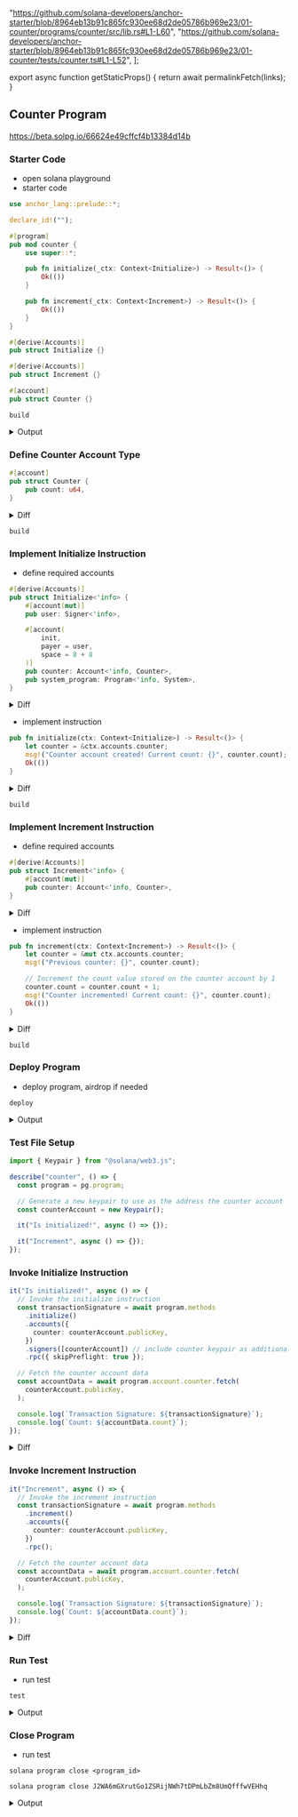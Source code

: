 
  "https://github.com/solana-developers/anchor-starter/blob/8964eb13b91c865fc930ee68d2de05786b969e23/01-counter/programs/counter/src/lib.rs#L1-L60",
  "https://github.com/solana-developers/anchor-starter/blob/8964eb13b91c865fc930ee68d2de05786b969e23/01-counter/tests/counter.ts#L1-L52",
];

export async function getStaticProps() {
  return await permalinkFetch(links);
}

## Counter Program

https://beta.solpg.io/66624e49cffcf4b13384d14b

<Accordions >
<Accordion title="Source Code - Counter Program">

<RemoteCodeblock permalink={links[0]} />
<RemoteCodeblock permalink={links[1]} />

</Accordion>
</Accordions>

<Steps>

### Starter Code

- open solana playground
- starter code

```rs filename="lib.ts" copy
use anchor_lang::prelude::*;

declare_id!("");

#[program]
pub mod counter {
    use super::*;

    pub fn initialize(_ctx: Context<Initialize>) -> Result<()> {
        Ok(())
    }

    pub fn increment(_ctx: Context<Increment>) -> Result<()> {
        Ok(())
    }
}

#[derive(Accounts)]
pub struct Initialize {}

#[derive(Accounts)]
pub struct Increment {}

#[account]
pub struct Counter {}
```

```shell filename="Terminal" copy
build
```

<details>
<summary>Output</summary>

```bash
$ build
Building...
Build successful. Completed in 3.82s.
```

</details>

### Define Counter Account Type

```rs filename="lib.ts" copy
#[account]
pub struct Counter {
    pub count: u64,
}
```

<details>
<summary>Diff</summary>

```diff
+ #[account]
+ pub struct Counter {
+    pub count: u64,
+ }

- #[account]
- pub struct Counter {}
```

</details>

```shell filename="Terminal" copy
build
```

### Implement Initialize Instruction

- define required accounts

```rs filename="lib.ts" copy
#[derive(Accounts)]
pub struct Initialize<'info> {
    #[account(mut)]
    pub user: Signer<'info>,

    #[account(
        init,
        payer = user,
        space = 8 + 8
    )]
    pub counter: Account<'info, Counter>,
    pub system_program: Program<'info, System>,
}
```

<details>
<summary>Diff</summary>

```diff
- #[derive(Accounts)]
- pub struct Initialize {}

+ #[derive(Accounts)]
+ pub struct Initialize<'info> {
+    #[account(mut)]
+    pub user: Signer<'info>,
+
+    #[account(
+        init,
+        payer = user,
+        space = 8 + 8
+    )]
+    pub counter: Account<'info, Counter>,
+    pub system_program: Program<'info, System>,
+ }
```

</details>

- implement instruction

```rs filename="lib.ts" copy
pub fn initialize(ctx: Context<Initialize>) -> Result<()> {
    let counter = &ctx.accounts.counter;
    msg!("Counter account created! Current count: {}", counter.count);
    Ok(())
}
```

<details>
<summary>Diff</summary>

```diff
- pub fn initialize(_ctx: Context<Initialize>) -> Result<()> {
-     Ok(())
- }

+ pub fn initialize(ctx: Context<Initialize>) -> Result<()> {
+     let counter = &ctx.accounts.counter;
+     msg!("Counter account created! Current count: {}", counter.count);
+     Ok(())
+ }
```

</details>

```shell filename="Terminal" copy
build
```

### Implement Increment Instruction

- define required accounts

```rs filename="lib.ts" copy
#[derive(Accounts)]
pub struct Increment<'info> {
    #[account(mut)]
    pub counter: Account<'info, Counter>,
}
```

<details>
<summary>Diff</summary>

```diff
- #[derive(Accounts)]
- pub struct Increment {}

+ #[derive(Accounts)]
+ pub struct Increment<'info> {
+    #[account(mut)]
+    pub counter: Account<'info, Counter>,
+ }
```

</details>

- implement instruction

```rs filename="lib.ts" copy
pub fn increment(ctx: Context<Increment>) -> Result<()> {
    let counter = &mut ctx.accounts.counter;
    msg!("Previous counter: {}", counter.count);

    // Increment the count value stored on the counter account by 1
    counter.count = counter.count + 1;
    msg!("Counter incremented! Current count: {}", counter.count);
    Ok(())
}
```

<details>
<summary>Diff</summary>

```diff
- pub fn increment(_ctx: Context<Increment>) -> Result<()> {
-     Ok(())
- }

+ pub fn increment(ctx: Context<Increment>) -> Result<()> {
+     // Mutable reference to the counter account from the Increment struct
+     let counter = &mut ctx.accounts.counter;
+     msg!("Previous counter: {}", counter.count);
+
+     // Increment the count value stored on the counter account by 1
+     counter.count = counter.count + 1;
+     msg!("Counter incremented! Current count: {}", counter.count);
+     Ok(())
+ }
```

</details>

```shell filename="Terminal" copy
build
```

### Deploy Program

- deploy program, airdrop if needed

```shell filename="Terminal" copy
deploy
```

<details>
<summary>Output</summary>

```bash
$ deploy
Deploying... This could take a while depending on the program size and network conditions.
Deployment successful. Completed in 17s.
```

</details>

### Test File Setup

```ts filename="anchor.test.ts" copy
import { Keypair } from "@solana/web3.js";

describe("counter", () => {
  const program = pg.program;

  // Generate a new keypair to use as the address the counter account
  const counterAccount = new Keypair();

  it("Is initialized!", async () => {});

  it("Increment", async () => {});
});
```

### Invoke Initialize Instruction

```ts filename="anchor.test.ts" copy
it("Is initialized!", async () => {
  // Invoke the initialize instruction
  const transactionSignature = await program.methods
    .initialize()
    .accounts({
      counter: counterAccount.publicKey,
    })
    .signers([counterAccount]) // include counter keypair as additional signer
    .rpc({ skipPreflight: true });

  // Fetch the counter account data
  const accountData = await program.account.counter.fetch(
    counterAccount.publicKey,
  );

  console.log(`Transaction Signature: ${transactionSignature}`);
  console.log(`Count: ${accountData.count}`);
});
```

<details>
<summary>Diff</summary>

```diff
- it("Is initialized!", async () => {});

+ it("Is initialized!", async () => {
+   // Invoke the initialize instruction
+   const transactionSignature = await program.methods
+     .initialize()
+     .accounts({
+       counter: counterAccount.publicKey,
+     })
+     .signers([counterAccount]) // include counter keypair as additional signer
+     .rpc({ skipPreflight: true });
+
+   // Fetch the counter account data
+   const accountData = await program.account.counter.fetch(
+     counterAccount.publicKey,
+   );
+
+   console.log(`Transaction Signature: ${transactionSignature}`);
+   console.log(`Count: ${accountData.count}`);
+ });
```

</details>

### Invoke Increment Instruction

```ts filename="anchor.test.ts" copy
it("Increment", async () => {
  // Invoke the increment instruction
  const transactionSignature = await program.methods
    .increment()
    .accounts({
      counter: counterAccount.publicKey,
    })
    .rpc();

  // Fetch the counter account data
  const accountData = await program.account.counter.fetch(
    counterAccount.publicKey,
  );

  console.log(`Transaction Signature: ${transactionSignature}`);
  console.log(`Count: ${accountData.count}`);
});
```

<details>
<summary>Diff</summary>

```diff
- it("Increment", async () => {});

+ it("Increment", async () => {
+   // Invoke the increment instruction
+   const transactionSignature = await program.methods
+     .increment()
+     .accounts({
+       counter: counterAccount.publicKey,
+     })
+     .rpc();
+
+   // Fetch the counter account data
+   const accountData = await program.account.counter.fetch(
+     counterAccount.publicKey,
+   );
+
+   console.log(`Transaction Signature: ${transactionSignature}`);
+   console.log(`Count: ${accountData.count}`);
+ });
```

</details>

### Run Test

- run test

```shell filename="Terminal" copy
test
```

<details>
<summary>Output</summary>

```bash
Running tests...
  anchor.test.ts:
  counter
    Transaction Signature: 3pVEPm3SEzr64eLqkauMQBLWHQQ5aiZUoNDnwUWfSe1TGeTEP7njy7sGFgnG6mcEWE7BfAnLhSbZRhdCxyHvGDF9
    Count: 0
    ✔ Is initialized! (2406ms)
    Transaction Signature: 56aQPsuWjyDV2vhuvhtfZ5NkbnGmTuiQVQakUEM8mEE3HWGir9rufxKYaN8m6byX2urEwSDdNF8SHDkdzyEVtxc9
    Count: 1
    ✔ Increment (897ms)
  2 passing (3s)
```

</details>

### Close Program

- run test

```shell filename="Terminal" copy
solana program close <program_id>
```

```shell filename="Terminal" copy
solana program close J2WA6mGXrutGo1ZSRijNWh7tDPmLbZm8UmQfffwVEHhq
```

<details>
<summary>Output</summary>

```bash
$ solana program close J2WA6mGXrutGo1ZSRijNWh7tDPmLbZm8UmQfffwVEHhq
Loading Solana CLI...
Success.


Closed Program Id J2WA6mGXrutGo1ZSRijNWh7tDPmLbZm8UmQfffwVEHhq, 2.85580632 SOL reclaimed
```

</details>

</Steps>
